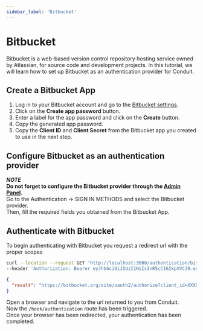 ```yaml
---
sidebar_label: 'Bitbucket'
---
```


# Bitbucket

Bitbucket is a web-based version control repository hosting service owned by Atlassian, for source code and development projects.
In this tutorial, we will learn how to set up Bitbucket as an authentication provider for Conduit.<br />



## Create a Bitbucket App

1. Log in to your Bitbucket account and go to the [Bitbucket settings](https://bitbucket.org/account/settings/app-passwords/).
2. Click on the **Create app password** button.
3. Enter a label for the app password and click on the **Create** button.
4. Copy the generated app password.
5. Copy the **Client ID** and **Client Secret** from the Bitbucket app you created to use in the next step.

## Configure Bitbucket as an authentication provider

***NOTE***<br />
**Do not forget to configure the Bitbucket provider through the [Admin Panel](../../config#third-party-providers).**<br />
Go to the Authentication -> SIGN IN METHODS and select the Bitbucket provider.<br />
Then, fill the required fields you obtained from the Bitbucket App.

## Authenticate with Bitbucket

To begin authenticating with Bitbucket you request a redirect url with the proper scopes<br />

``` bash title="Request"
curl --location --request GET 'http://localhost:3000/authentication/bitbucket' \
--header 'Authorization: Bearer eyJhbGciOiJIUzI1NiIsInR5cCI6IkpXVCJ9.eyJpZCI6IjYzNjNjZGNkMDhkNTU2MDk1NmM4MGQ4OSIsImlhdCI6MTY2OTIxMDM1MywiZXhwIjoxNjY5MjgyMzUzfQ.TyvHCuyDKLiKFoEpaXRdbYoFwrzDlFiW4VdUVQJdf7U'
```

``` json title="Response"
{
  "result": "https://bitbucket.org/site/oauth2/authorize?client_id=XXXXXXXXXXXXXXXXXXXXXXXXXXXXXXXX&response_type=code&redirect_uri=http%3A%2F%2Flocalhost%3A3000%2Fauthentication%2Fbitbucket%2Fcallback"
}
```


Open a browser and navigate to the url returned to you from Conduit.<br />
Now the `/hook/authentication` route has been triggered.<br />
Once your browser has been redirected, your authentication has been completed.


